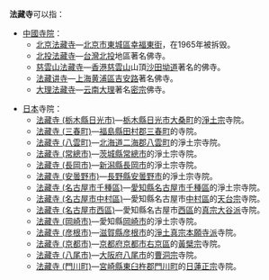 '''法藏寺'''可以指：
*[[中國|中國]][[寺院|寺院]]：
**[[法藏寺_(北京)|北京法藏寺]]—[[北京市|北京市]][[東城區|東城區]][[幸福東街|幸福東街]]，在1965年被拆毁。
**[[北投法藏寺|北投法藏寺]]—[[台灣|台灣]][[北投區|北投]]地區著名佛寺。
**[[慈雲山法藏寺|慈雲山法藏寺]]—[[香港|香港]][[慈雲山|慈雲山]]山頂[[沙田坳道|沙田坳道]]著名的佛寺。
**[[法藏讲寺|法藏讲寺]]—[[上海|上海]][[黄浦區|黄浦區]][[吉安路|吉安路]]著名佛寺。
**[[大理法藏寺|大理法藏寺]]—[[云南|云南]][[大理市|大理]]著名[[密宗|密宗]]佛寺。

*[[日本|日本]]寺院：
**[[法藏寺_(栃木縣日光市)|法藏寺 (栃木縣日光市)]]—[[栃木縣|栃木縣]][[日光市|日光市]][[大桑町|大桑町]]的[[净土宗_(日本)|淨土宗]]寺院。
**[[法藏寺_(三春町)|法藏寺 (三春町)]]—[[福島縣|福島縣]][[田村郡|田村郡]][[三春町|三春町]]的{{tsl|ja|時宗}}寺院。
**[[法藏寺_(八雲町)|法藏寺 (八雲町)]]—[[北海道|北海道]][[二海郡|二海郡]][[八雲町|八雲町]]的淨土宗寺院。
**[[法藏寺_(常總市)|法藏寺 (常總市)]]—[[茨城縣|茨城縣]][[常總市|常總市]]的淨土宗寺院。
**[[法藏寺_(長岡市)|法藏寺 (長岡市)]]—[[新潟縣|新潟縣]][[長岡市|長岡市]]的淨土宗寺院。
**[[法藏寺_(安曇野市)|法藏寺 (安曇野市)]]—[[長野縣|長野縣]][[安曇野市|安曇野市]]的淨土宗寺院。
**[[法藏寺_(名古屋市千種區)|法藏寺 (名古屋市千種區)]]—[[愛知縣|愛知縣]][[名古屋市|名古屋市]][[千種區|千種區]]的淨土宗寺院。
**[[法藏寺_(名古屋市中村區)|法藏寺 (名古屋市中村區)]]—愛知縣名古屋市[[中村區|中村區]]的[[天台宗|天台宗]]寺院。
**[[法藏寺_(名古屋市西區)|法藏寺 (名古屋市西區)]]—愛知縣名古屋市[[西區_(名古屋市)|西區]]的[[真宗大谷派|真宗大谷派]]寺院。
**[[法藏寺_(岡崎市)|法藏寺 (岡崎市)]]—愛知縣[[岡崎市|岡崎市]]的淨土宗寺院。
**[[法藏寺_(彦根市)|法藏寺 (彦根市)]]—[[滋賀縣|滋賀縣]][[彦根市|彦根市]]的[[淨土真宗本願寺派|淨土真宗本願寺派]]寺院。
**[[法藏寺_(京都市)|法藏寺 (京都市)]]—[[京都府|京都府]][[京都市|京都市]][[右京區|右京區]]的[[黃檗宗|黃檗宗]]寺院。
**[[法藏寺_(八尾市)|法藏寺 (八尾市)]]—[[大阪府|大阪府]][[八尾市|八尾市]]的[[曹洞宗|曹洞宗]]寺院。
**[[法藏寺_(門川町)|法藏寺 (門川町)]]—[[宮崎縣|宮崎縣]][[東臼杵郡|東臼杵郡]][[門川町|門川町]]的[[日蓮正宗|日蓮正宗]]寺院。

{{disambig|Cat=三字佛寺消歧義}}